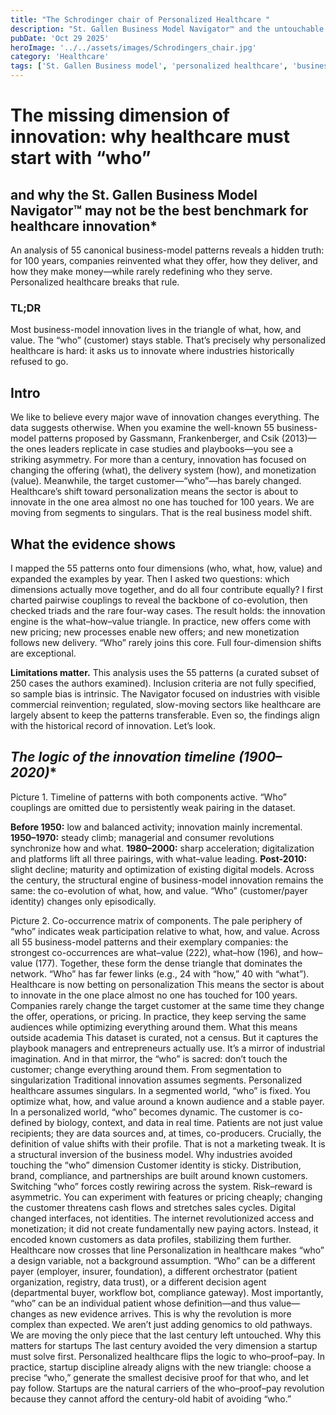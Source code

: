 ```yaml
---
title: "The Schrodinger chair of Personalized Healthcare "
description: "St. Gallen Business Model Navigator™ and the untouchable leg: the customer"
pubDate: 'Oct 29 2025'
heroImage: '../../assets/images/Schrodingers_chair.jpg'
category: 'Healthcare'
tags: ['St. Gallen Business model', 'personalized healthcare', 'business model', 'digitalhealth ', 'healthcareinnovation', 'Schrodingers chair']
---
```


# **The missing dimension of innovation: why healthcare must start with “who”**
## and why the St. Gallen Business Model Navigator™ may not be the best benchmark for healthcare innovation*

An analysis of 55 canonical business-model patterns reveals a hidden truth: for 100 years, companies reinvented what they offer, how they deliver, and how they make money—while rarely redefining who they serve. Personalized healthcare breaks that rule.

### **TL;DR**
Most business-model innovation lives in the triangle of what, how, and value. The “who” (customer) stays stable. That’s precisely why personalized healthcare is hard: it asks us to innovate where industries historically refused to go.

## **Intro**
We like to believe every major wave of innovation changes everything. The data suggests otherwise. When you examine the well-known 55 business-model patterns proposed by Gassmann, Frankenberger, and Csik (2013)—the ones leaders replicate in case studies and playbooks—you see a striking asymmetry.
For more than a century, innovation has focused on changing the offering (what), the delivery system (how), and monetization (value). Meanwhile, the target customer—“who”—has barely changed. Healthcare’s shift toward personalization means the sector is about to innovate in the one area almost no one has touched for 100 years. We are moving from segments to singulars. That is the real business model shift.

## **What the evidence shows**
I mapped the 55 patterns onto four dimensions (who, what, how, value) and expanded the examples by year. Then I asked two questions: which dimensions actually move together, and do all four contribute equally? I first charted pairwise couplings to reveal the backbone of co-evolution, then checked triads and the rare four-way cases. The result holds: the innovation engine is the what–how–value triangle. In practice, new offers come with new pricing; new processes enable new offers; and new monetization follows new delivery. “Who” rarely joins this core. Full four-dimension shifts are exceptional.

**Limitations matter.** This analysis uses the 55 patterns (a curated subset of 250 cases the authors examined). Inclusion criteria are not fully specified, so sample bias is intrinsic. The Navigator focused on industries with visible commercial reinvention; regulated, slow-moving sectors like healthcare are largely absent to keep the patterns transferable. Even so, the findings align with the historical record of innovation. Let’s look.

## *The logic of the innovation timeline (1900–2020)**
 
Picture 1. Timeline of patterns with both components active. “Who” couplings are omitted due to persistently weak pairing in the dataset.

**Before 1950:** low and balanced activity; innovation mainly incremental.
**1950–1970:** steady climb; managerial and consumer revolutions synchronize how and what.
**1980–2000:** sharp acceleration; digitalization and platforms lift all three pairings, with what–value leading.
**Post-2010:** slight decline; maturity and optimization of existing digital models.
Across the century, the structural engine of business-model innovation remains the same: the co-evolution of what, how, and value. “Who” (customer/payer identity) changes only episodically.
 
Picture 2. Co-occurrence matrix of components. The pale periphery of “who” indicates weak participation relative to what, how, and value.
Across all 55 business-model patterns and their exemplary companies: the strongest co-occurrences are what–value (222), what–how (196), and how–value (177). Together, these form the dense triangle that dominates the network. “Who” has far fewer links (e.g., 24 with “how,” 40 with “what”).
Healthcare is now betting on personalization
This means the sector is about to innovate in the one place almost no one has touched for 100 years. Companies rarely change the target customer at the same time they change the offer, operations, or pricing. In practice, they keep serving the same audiences while optimizing everything around them.
What this means outside academia
This dataset is curated, not a census. But it captures the playbook managers and entrepreneurs actually use. It’s a mirror of industrial imagination. And in that mirror, the “who” is sacred: don’t touch the customer; change everything around them.
From segmentation to singularization
Traditional innovation assumes segments. Personalized healthcare assumes singulars.
In a segmented world, “who” is fixed. You optimize what, how, and value around a known audience and a stable payer. In a personalized world, “who” becomes dynamic. The customer is co-defined by biology, context, and data in real time. Patients are not just value recipients; they are data sources and, at times, co-producers. Crucially, the definition of value shifts with their profile.
That is not a marketing tweak. It is a structural inversion of the business model.
Why industries avoided touching the “who” dimension
Customer identity is sticky. Distribution, brand, compliance, and partnerships are built around known customers. Switching “who” forces costly rewiring across the system.
Risk–reward is asymmetric. You can experiment with features or pricing cheaply; changing the customer threatens cash flows and stretches sales cycles.
Digital changed interfaces, not identities. The internet revolutionized access and monetization; it did not create fundamentally new paying actors. Instead, it encoded known customers as data profiles, stabilizing them further.
Healthcare now crosses that line
Personalization in healthcare makes “who” a design variable, not a background assumption.
“Who” can be a different payer (employer, insurer, foundation), a different orchestrator (patient organization, registry, data trust), or a different decision agent (departmental buyer, workflow bot, compliance gateway). Most importantly, “who” can be an individual patient whose definition—and thus value—changes as new evidence arrives. This is why the revolution is more complex than expected. We aren’t just adding genomics to old pathways. We are moving the only piece that the last century left untouched.
Why this matters for startups
The last century avoided the very dimension a startup must solve first. Personalized healthcare flips the logic to who–proof–pay.
In practice, startup discipline already aligns with the new triangle: choose a precise “who,” generate the smallest decisive proof for that who, and let pay follow. Startups are the natural carriers of the who–proof–pay revolution because they cannot afford the century-old habit of avoiding “who.”
